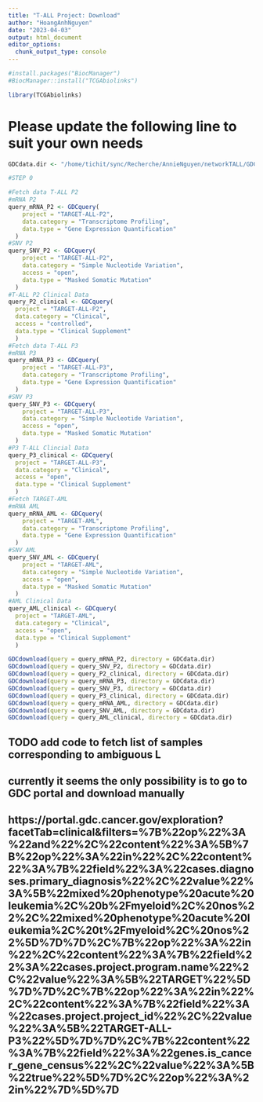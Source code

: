 ```yaml
---
title: "T-ALL Project: Download"
author: "HoangAnhNguyen"
date: "2023-04-03"
output: html_document
editor_options: 
  chunk_output_type: console
---
```


```r
#install.packages("BiocManager")
#BiocManager::install("TCGAbiolinks")

library(TCGAbiolinks)
```

# Please update the following line to suit your own needs
```r
GDCdata.dir <- "/home/tichit/sync/Recherche/AnnieNguyen/networkTALL/GDCdata"
```

```r
#STEP 0 

#Fetch data T-ALL P2
#mRNA P2
query_mRNA_P2 <- GDCquery(
    project = "TARGET-ALL-P2",
    data.category = "Transcriptome Profiling",
    data.type = "Gene Expression Quantification"
  )
#SNV P2 
query_SNV_P2 <- GDCquery(
    project = "TARGET-ALL-P2",
    data.category = "Simple Nucleotide Variation",
    access = "open",
    data.type = "Masked Somatic Mutation"
  )
#T-ALL P2 Clinical Data 
query_P2_clinical <- GDCquery(
  project = "TARGET-ALL-P2",
  data.category = "Clinical",
  access = "controlled",
  data.type = "Clinical Supplement"
  )
#Fetch data T-ALL P3
#mRNA P3
query_mRNA_P3 <- GDCquery(
    project = "TARGET-ALL-P3",
    data.category = "Transcriptome Profiling",
    data.type = "Gene Expression Quantification"
  )
#SNV P3 
query_SNV_P3 <- GDCquery(
    project = "TARGET-ALL-P3",
    data.category = "Simple Nucleotide Variation",
    access = "open",
    data.type = "Masked Somatic Mutation"
  )
#P3 T-ALL Clincial Data 
query_P3_clinical <- GDCquery(
  project = "TARGET-ALL-P3",
  data.category = "Clinical",
  access = "open",
  data.type = "Clinical Supplement"
  )
#Fetch TARGET-AML
#mRNA AML
query_mRNA_AML <- GDCquery(
    project = "TARGET-AML",
    data.category = "Transcriptome Profiling",
    data.type = "Gene Expression Quantification"
  )
#SNV AML
query_SNV_AML <- GDCquery(
    project = "TARGET-AML",
    data.category = "Simple Nucleotide Variation",
    access = "open",
    data.type = "Masked Somatic Mutation"
  )
#AML Clinical Data 
query_AML_clinical <- GDCquery(
  project = "TARGET-AML",
  data.category = "Clinical",
  access = "open",
  data.type = "Clinical Supplement"
  )

GDCdownload(query = query_mRNA_P2, directory = GDCdata.dir)
GDCdownload(query = query_SNV_P2, directory = GDCdata.dir)
GDCdownload(query = query_P2_clinical, directory = GDCdata.dir)
GDCdownload(query = query_mRNA_P3, directory = GDCdata.dir)
GDCdownload(query = query_SNV_P3, directory = GDCdata.dir)
GDCdownload(query = query_P3_clinical, directory = GDCdata.dir)
GDCdownload(query = query_mRNA_AML, directory = GDCdata.dir)
GDCdownload(query = query_SNV_AML, directory = GDCdata.dir)
GDCdownload(query = query_AML_clinical, directory = GDCdata.dir)
```

## TODO add code to fetch list of samples corresponding to ambiguous L
## currently it seems the only possibility is to go to GDC portal and download manually
## https://portal.gdc.cancer.gov/exploration?facetTab=clinical&filters=%7B%22op%22%3A%22and%22%2C%22content%22%3A%5B%7B%22op%22%3A%22in%22%2C%22content%22%3A%7B%22field%22%3A%22cases.diagnoses.primary_diagnosis%22%2C%22value%22%3A%5B%22mixed%20phenotype%20acute%20leukemia%2C%20b%2Fmyeloid%2C%20nos%22%2C%22mixed%20phenotype%20acute%20leukemia%2C%20t%2Fmyeloid%2C%20nos%22%5D%7D%7D%2C%7B%22op%22%3A%22in%22%2C%22content%22%3A%7B%22field%22%3A%22cases.project.program.name%22%2C%22value%22%3A%5B%22TARGET%22%5D%7D%7D%2C%7B%22op%22%3A%22in%22%2C%22content%22%3A%7B%22field%22%3A%22cases.project.project_id%22%2C%22value%22%3A%5B%22TARGET-ALL-P3%22%5D%7D%7D%2C%7B%22content%22%3A%7B%22field%22%3A%22genes.is_cancer_gene_census%22%2C%22value%22%3A%5B%22true%22%5D%7D%2C%22op%22%3A%22in%22%7D%5D%7D

